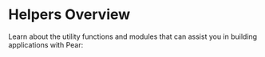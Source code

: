 
# Helpers Overview

Learn about the utility functions and modules that can assist you in building applications with Pear:

<DocCardList />